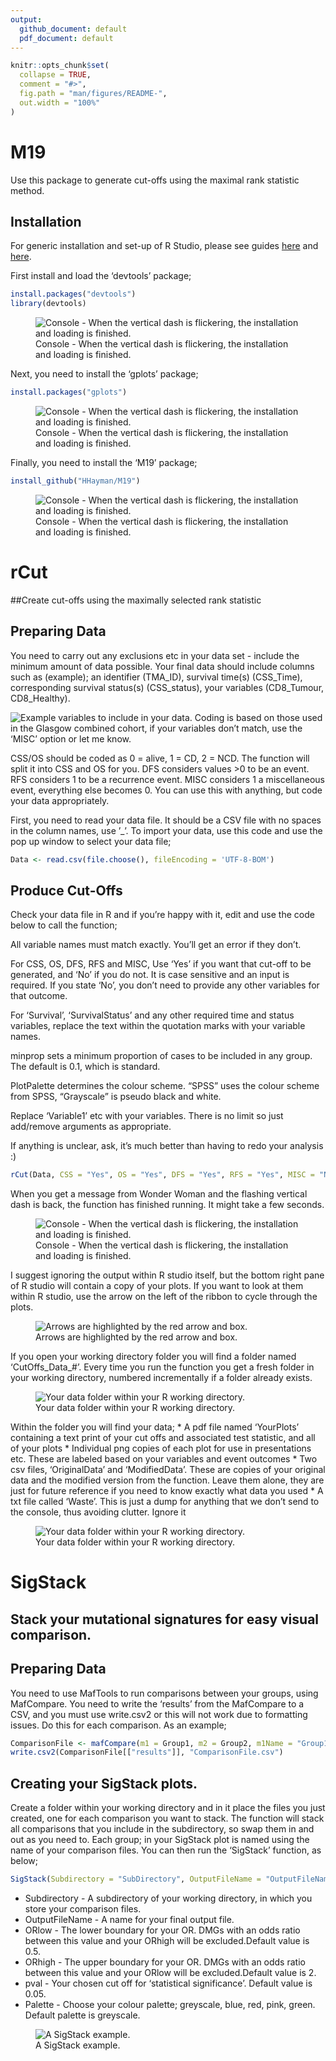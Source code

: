 ```yaml
---
output:
  github_document: default
  pdf_document: default
---
```


<!-- README.md is generated from README.Rmd. Please edit that file -->

```r
knitr::opts_chunk$set(
  collapse = TRUE,
  comment = "#>",
  fig.path = "man/figures/README-",
  out.width = "100%"
)
```

# M19

<!-- badges: start -->
<!-- badges: end -->

Use this package to generate cut-offs using the maximal rank statistic method.

## Installation

For generic installation and set-up of R Studio, please see guides [here](https://rstudio-education.github.io/hopr/starting.html) and [here](http://www.sthda.com/english/wiki/running-rstudio-and-setting-up-your-working-directory-easy-r-programming).

First install and load the 'devtools' package;

``` r
install.packages("devtools")
library(devtools)
```

![Console - When the vertical dash is flickering, the installation and loading is finished.](images/Devtools_Install.png)

Next, you need to install the 'gplots' package;

``` r
install.packages("gplots")
```

![Console - When the vertical dash is flickering, the installation and loading is finished.](images/gplots_install.png)



Finally, you need to install the 'M19' package;

``` r
install_github("HHayman/M19")
```
![Console - When the vertical dash is flickering, the installation and loading is finished.](images/M19_Install.png)



# rCut 
##Create cut-offs using the maximally selected rank statistic


## Preparing Data

You need to carry out any exclusions etc in your data set - include the minimum amount of data possible. Your final data should include columns such as (example); an identifier (TMA_ID), survival time(s) (CSS_Time), corresponding survival status(s) (CSS_status), your variables (CD8_Tumour, CD8_Healthy). 

![Example variables to include in your data.](images/Data_Example.png)
Coding is based on those used in the Glasgow combined cohort, if your variables don't match, use the 'MISC' option or let me know.

CSS/OS should be coded as 0 = alive, 1 = CD, 2 = NCD. The function will split it into CSS and OS for you.
DFS considers values >0 to be an event.
RFS considers 1 to be a recurrence event.
MISC considers 1 a miscellaneous event, everything else becomes 0. You can use this with anything, but code your data appropriately.


First, you need to read your data file. It should be a CSV file with no spaces in the column names, use '_'. To import your data, use this code and use the pop up window to select your data file;

``` r
Data <- read.csv(file.choose(), fileEncoding = 'UTF-8-BOM')
```


## Produce Cut-Offs

Check your data file in R and if you're happy with it, edit and use the code below to call the function;

All variable names must match exactly. You'll get an error if they don't.

For CSS, OS, DFS, RFS and MISC, Use 'Yes' if you want that cut-off to be generated, and 'No' if you do not. It is case sensitive and an input is required. If you state 'No', you don't need to provide any other variables for that outcome.

For 'Survival', 'SurvivalStatus' and any other required time and status variables, replace the text within the quotation marks with your variable names. 

minprop sets a minimum proportion of cases to be included in any group. The default is 0.1, which is standard. 

PlotPalette determines the colour scheme. "SPSS" uses the colour scheme from SPSS, "Grayscale" is pseudo black and white.

Replace 'Variable1' etc with your variables. There is no limit so just add/remove arguments as appropriate.

If anything is unclear, ask, it's much better than having to redo your analysis :)

``` r 
rCut(Data, CSS = "Yes", OS = "Yes", DFS = "Yes", RFS = "Yes", MISC = "No", minprop = 0.1, PlotPalette = "SPSS", ID = "TMA_ID", Survival = "CSS_2017", SurvivalStatus = "a0cd1ncd2_2017", DiseaseFree = "DFSmonths", DiseaseFreeStatus = "DFS", Recurrence="DFSmonths", RecurrenceStatus="FOR", Variables = c("Variable1", "Variable2", "Variable3"))
```

When you get a message from Wonder Woman and the flashing vertical dash is back, the function has finished running. It might take a few seconds.

![Console - When the vertical dash is flickering, the installation and loading is finished.](images/Function_Finished.png)

I suggest ignoring the output within R studio itself, but the bottom right pane of R studio will contain a copy of your plots. If you want to look at them within R studio, use the arrow on the left of the ribbon to cycle through the plots.

![Arrows are highlighted by the red arrow and box.](images/Plot_Cycle.png)


If you open your working directory folder you will find a folder named 'CutOffs_Data_#'. Every time you run the function you get a fresh folder in your working directory, numbered incrementally if a folder already exists.

![Your data folder within your R working directory.](images/Data_Folder.png)


Within the folder you will find your data;
* A pdf file named 'YourPlots' containing a text print of your cut offs and associated test statistic, and all of your plots
* Individual png copies of each plot for use in presentations etc. These are labeled based on your variables and event outcomes
* Two csv files, 'OriginalData' and 'ModifiedData'. These are copies of your original data and the modified version from the function. Leave them alone, they are just for future reference if you need to know exactly what data you used
* A txt file called 'Waste'. This is just a dump for anything that we don't send to the console, thus avoiding clutter. Ignore it



![Your data folder within your R working directory.](images/Data_Folder_Contents.png)


# SigStack
## Stack your mutational signatures for easy visual comparison.


## Preparing Data

You need to use MafTools to run comparisons between your groups, using MafCompare. You need to write the 'results' from the MafCompare to a CSV, and you must use write.csv2 or this will not work due to formatting issues. Do this for each comparison. As an example;

``` r
ComparisonFile <- mafCompare(m1 = Group1, m2 = Group2, m1Name = "Group1", m2Name = "Group2", minMut = 5)
write.csv2(ComparisonFile[["results"]], "ComparisonFile.csv")
``` 



## Creating your SigStack plots.

Create a folder within your working directory and in it place the files you just created, one for each comparison you want to stack. The function will stack all comparisons that you include in the subdirectory, so swap them in and out as you need to. Each group; in your SigStack plot is named using the name of your comparison files. You can then run the 'SigStack' function, as below;

``` r
SigStack(Subdirectory = "SubDirectory", OutputFileName = "OutputFileName", ORlow = "0.5", ORhigh = "2", pval = "0.1", Palette = "Greyscale")
``` 

* Subdirectory - A subdirectory of your working directory, in which you store your comparison files.
* OutputFileName - A name for your final output file.
* ORlow - The lower boundary for your OR. DMGs with an odds ratio between this value and your ORhigh will be excluded.Default value is 0.5.
* ORhigh - The upper boundary for your OR. DMGs with an odds ratio between this value and your ORlow will be excluded.Default value is 2.
* pval - Your chosen cut off for 'statistical significance'. Default value is 0.05.
* Palette - Choose your colour palette; greyscale, blue, red, pink, green. Default palette is greyscale.



![A SigStack example.](https://github.com/HHayman/M19/raw/main/images/SigStack_Example.TIFF)









